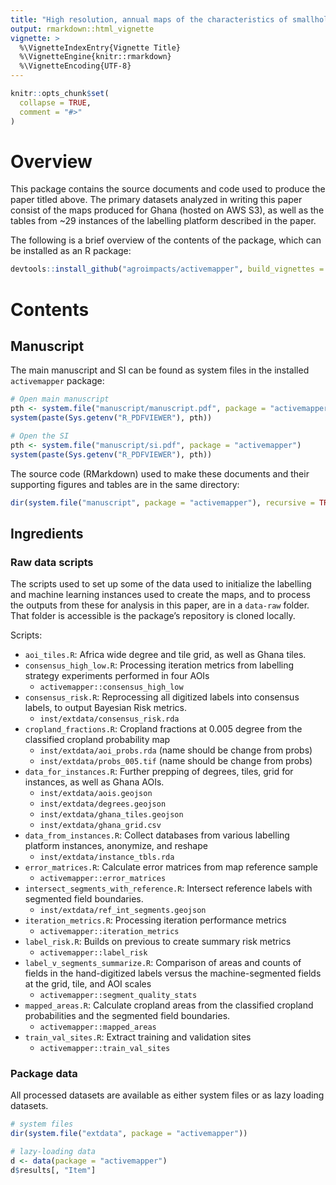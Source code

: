 ```yaml
---
title: "High resolution, annual maps of the characteristics of smallholder-dominated croplands at national scales"
output: rmarkdown::html_vignette
vignette: >
  %\VignetteIndexEntry{Vignette Title}
  %\VignetteEngine{knitr::rmarkdown}
  %\VignetteEncoding{UTF-8}
---
```


```r
knitr::opts_chunk$set(
  collapse = TRUE,
  comment = "#>"
)
```

# Overview

This package contains the source documents and code used to produce the paper titled above. The primary datasets analyzed in writing this paper consist of the maps produced for Ghana (hosted on AWS S3), as well as the tables from ~29 instances of the labelling platform described in the paper. 

The following is a brief overview of the contents of the package, which can be installed as an R package:

```r
devtools::install_github("agroimpacts/activemapper", build_vignettes = TRUE)
```

# Contents
## Manuscript
The main manuscript and SI can be found as system files in the installed `activemapper` package:

```r
# Open main manuscript
pth <- system.file("manuscript/manuscript.pdf", package = "activemapper")
system(paste(Sys.getenv("R_PDFVIEWER"), pth))

# Open the SI
pth <- system.file("manuscript/si.pdf", package = "activemapper")
system(paste(Sys.getenv("R_PDFVIEWER"), pth))

```

The source code (RMarkdown) used to make these documents and their supporting figures and tables are in the same directory:
```r
dir(system.file("manuscript", package = "activemapper"), recursive = TRUE)
```

## Ingredients
### Raw data scripts
The scripts used to set up some of the data used to initialize the labelling and machine learning instances used to create the maps, and to process the outputs from these for analysis in this paper, are in a `data-raw` folder. That folder is accessible is the package's repository is cloned locally. 

Scripts:

+ `aoi_tiles.R`: Africa wide degree and tile grid, as well as Ghana tiles. 
+ `consensus_high_low.R`: Processing iteration metrics from labelling strategy experiments performed in four AOIs
    - `activemapper::consensus_high_low`
+ `consensus_risk.R`: Reprocessing all digitized labels into consensus labels, to output Bayesian Risk metrics. 
    - `inst/extdata/consensus_risk.rda`
+ `cropland_fractions.R`: Cropland fractions at 0.005 degree from the classified cropland probability map
    - `inst/extdata/aoi_probs.rda` (name should be change from probs)
    - `inst/extdata/probs_005.tif` (name should be change from probs)
+ `data_for_instances.R`: Further prepping of degrees, tiles, grid for instances, as well as Ghana AOIs.
    - `inst/extdata/aois.geojson`
    - `inst/extdata/degrees.geojson`
    - `inst/extdata/ghana_tiles.geojson`
    - `inst/extdata/ghana_grid.csv`
+ `data_from_instances.R`: Collect databases from various labelling platform instances, anonymize, and reshape
    - `inst/extdata/instance_tbls.rda`
+ `error_matrices.R`: Calculate error matrices from map reference sample
    - `activemapper::error_matrices`
+ `intersect_segments_with_reference.R`: Intersect reference labels with segmented field boundaries. 
    - `inst/extdata/ref_int_segments.geojson`
+ `iteration_metrics.R`: Processing iteration performance metrics
    - `activemapper::iteration_metrics` 
+ `label_risk.R`: Builds on previous to create summary risk metrics 
    - `activemapper::label_risk`
+ `label_v_segments_summarize.R`: Comparison of areas and counts of fields in the hand-digitized labels versus the machine-segmented fields at the grid, tile, and AOI scales
    - `activemapper::segment_quality_stats`
+ `mapped_areas.R`: Calculate cropland areas from the classified cropland probabilities and the segmented field boundaries. 
    - `activemapper::mapped_areas`
+ `train_val_sites.R`: Extract training and validation sites
    - `activemapper::train_val_sites`

### Package data

All processed datasets are available as either system files or as lazy loading datasets.   
```r
# system files
dir(system.file("extdata", package = "activemapper"))

# lazy-loading data
d <- data(package = "activemapper")
d$results[, "Item"]
```


